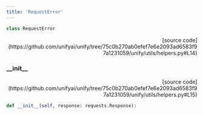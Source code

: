 ```yaml
---
title: 'RequestError'
---
```


```python
class RequestError
```

<p align="right">[source code](https://github.com/unifyai/unify/tree/75c0b270ab0efef7e6e2093ad6583f97a1231059/unify/utils/helpers.py#L14)</p>



### \_\_init\_\_

<p align="right">[source code](https://github.com/unifyai/unify/tree/75c0b270ab0efef7e6e2093ad6583f97a1231059/unify/utils/helpers.py#L15)</p>

```python
def __init__(self, response: requests.Response):
```

